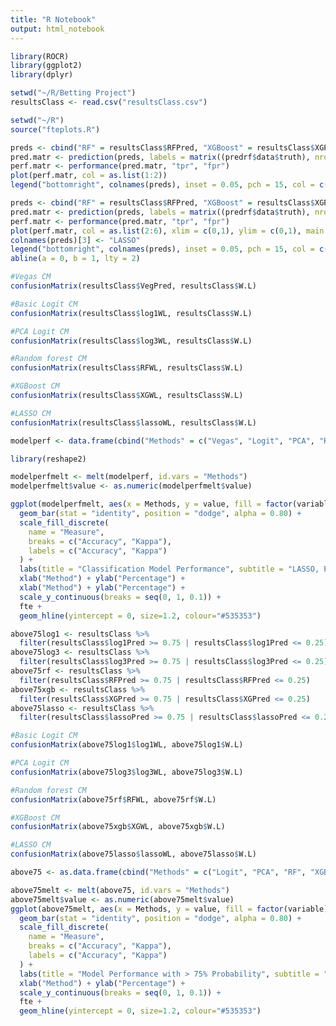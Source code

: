 ---
title: "R Notebook"
output: html_notebook
---

```{r}
library(ROCR)
library(ggplot2)
library(dplyr)
```

```{r}
setwd("~/R/Betting Project")
resultsClass <- read.csv("resultsClass.csv")
```

```{r}
setwd("~/R")
source("fteplots.R")
```


```{r}
preds <- cbind("RF" = resultsClass$RFPred, "XGBoost" = resultsClass$XGPred)
pred.matr <- prediction(preds, labels = matrix((predrf$data$truth), nrow = length(predrf$data$truth), ncol = 2))
perf.matr <- performance(pred.matr, "tpr", "fpr")
plot(perf.matr, col = as.list(1:2))
legend("bottomright", colnames(preds), inset = 0.05, pch = 15, col = c(1:2))
```

```{r}
preds <- cbind("RF" = resultsClass$RFPred, "XGBoost" = resultsClass$XGPred, "Lasso" = resultsClass$lassoPred, "Logit" = resultsClass$log1Pred, "Logit PCA" = resultsClass$log3Pred)
pred.matr <- prediction(preds, labels = matrix((predrf$data$truth), nrow = length(predrf$data$truth), ncol = 5))
perf.matr <- performance(pred.matr, "tpr", "fpr")
plot(perf.matr, col = as.list(2:6), xlim = c(0,1), ylim = c(0,1), main = "ROC Curve Comparison")
colnames(preds)[3] <- "LASSO"
legend("bottomright", colnames(preds), inset = 0.05, pch = 15, col = c(2:6))
abline(a = 0, b = 1, lty = 2)
```

```{r}
#Vegas CM
confusionMatrix(resultsClass$VegPred, resultsClass$W.L)
```


```{r}
#Basic Logit CM
confusionMatrix(resultsClass$log1WL, resultsClass$W.L)
```

```{r}
#PCA Logit CM
confusionMatrix(resultsClass$log3WL, resultsClass$W.L)
```

```{r}
#Random forest CM
confusionMatrix(resultsClass$RFWL, resultsClass$W.L)
```

```{r}
#XGBoost CM
confusionMatrix(resultsClass$XGWL, resultsClass$W.L)
```

```{r}
#LASSO CM
confusionMatrix(resultsClass$lassoWL, resultsClass$W.L)
```

```{r}
modelperf <- data.frame(cbind("Methods" = c("Vegas", "Logit", "PCA", "RF", "XGB", "LASSO"), "Accuracy" = c(0.6827, 0.6569, 0.6711, 0.6649, 0.6720, 0.6729), "Kappa" = c(0.3309, 0.2839, 0.3084, 0.3000, 0.3105, 0.3069)))
```

```{r}
library(reshape2)

modelperfmelt <- melt(modelperf, id.vars = "Methods")
modelperfmelt$value <- as.numeric(modelperfmelt$value)

ggplot(modelperfmelt, aes(x = Methods, y = value, fill = factor(variable))) +
  geom_bar(stat = "identity", position = "dodge", alpha = 0.80) +
  scale_fill_discrete(
    name = "Measure",
    breaks = c("Accuracy", "Kappa"),
    labels = c("Accuracy", "Kappa")
  ) +
  labs(title = "Classification Model Performance", subtitle = "LASSO, PCA, and XGB all close, but unable to surpass Vegas") +
  xlab("Method") + ylab("Percentage") +
  xlab("Method") + ylab("Percentage") +
  scale_y_continuous(breaks = seq(0, 1, 0.1)) +
  fte +
  geom_hline(yintercept = 0, size=1.2, colour="#535353")
```

```{r}
above75log1 <- resultsClass %>%
  filter(resultsClass$log1Pred >= 0.75 | resultsClass$log1Pred <= 0.25)
above75log3 <- resultsClass %>%
  filter(resultsClass$log3Pred >= 0.75 | resultsClass$log3Pred <= 0.25)
above75rf <- resultsClass %>%
  filter(resultsClass$RFPred >= 0.75 | resultsClass$RFPred <= 0.25)
above75xgb <- resultsClass %>%
  filter(resultsClass$XGPred >= 0.75 | resultsClass$XGPred <= 0.25)
above75lasso <- resultsClass %>%
  filter(resultsClass$lassoPred >= 0.75 | resultsClass$lassoPred <= 0.25)
```

```{r}
#Basic Logit CM
confusionMatrix(above75log1$log1WL, above75log1$W.L)
```

```{r}
#PCA Logit CM
confusionMatrix(above75log3$log3WL, above75log3$W.L)
```

```{r}
#Random forest CM
confusionMatrix(above75rf$RFWL, above75rf$W.L)
```

```{r}
#XGBoost CM
confusionMatrix(above75xgb$XGWL, above75xgb$W.L)
```

```{r}
#LASSO CM
confusionMatrix(above75lasso$lassoWL, above75lasso$W.L)
```

```{r}
above75 <- as.data.frame(cbind("Methods" = c("Logit", "PCA", "RF", "XGB", "LASSO"), "Accuracy" = c(0.8155, 0.8098, 0.7353, 0.8026, 0.8261), "Kappa" = c(0.5274, 0.4837, 0.3864, 0.4640, 0.4834)))
```

```{r}
above75melt <- melt(above75, id.vars = "Methods")
above75melt$value <- as.numeric(above75melt$value)
ggplot(above75melt, aes(x = Methods, y = value, fill = factor(variable))) +
  geom_bar(stat = "identity", position = "dodge", alpha = 0.80) +
  scale_fill_discrete(
    name = "Measure",
    breaks = c("Accuracy", "Kappa"),
    labels = c("Accuracy", "Kappa")
  ) +
  labs(title = "Model Performance with > 75% Probability", subtitle = "LASSO and logit perform well; RF model lags behind again") +
  xlab("Method") + ylab("Percentage") +
  scale_y_continuous(breaks = seq(0, 1, 0.1)) +
  fte +
  geom_hline(yintercept = 0, size=1.2, colour="#535353")
```

